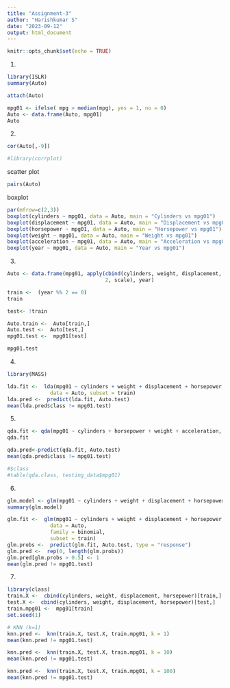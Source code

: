 ---
title: "Assignment-3"
author: "Harishkumar S"
date: "2023-09-12"
output: html_document
---

```{r setup, include=FALSE}
knitr::opts_chunk$set(echo = TRUE)
```
1.
```{r}
library(ISLR)
summary(Auto)
```
```{r}
attach(Auto)
```

```{r}
mpg01 <- ifelse( mpg > median(mpg), yes = 1, no = 0)
Auto <- data.frame(Auto, mpg01)
Auto
```
2.
```{r}
cor(Auto[,-9])
```
```{r}
#library(corrplot)
```
scatter plot
```{r}
pairs(Auto)
```
boxplot
```{r}
par(mfrow=c(2,3))
boxplot(cylinders ~ mpg01, data = Auto, main = "Cylinders vs mpg01")
boxplot(displacement ~ mpg01, data = Auto, main = "Displacement vs mpg01")
boxplot(horsepower ~ mpg01, data = Auto, main = "Horsepower vs mpg01")
boxplot(weight ~ mpg01, data = Auto, main = "Weight vs mpg01")
boxplot(acceleration ~ mpg01, data = Auto, main = "Acceleration vs mpg01")
boxplot(year ~ mpg01, data = Auto, main = "Year vs mpg01")
```

3.
```{r}
Auto <- data.frame(mpg01, apply(cbind(cylinders, weight, displacement, horsepower, acceleration), 
                                2, scale), year)

```
```{r}
train <-  (year %% 2 == 0)
train
```
```{r}
test<- !train
```
```{r}
Auto.train <-  Auto[train,]
Auto.test <-  Auto[test,]
mpg01.test <-  mpg01[test]

```
```{r}
mpg01.test
```
4.
```{r}
library(MASS)
```
```{r}
lda.fit <-  lda(mpg01 ~ cylinders + weight + displacement + horsepower,
              data = Auto, subset = train)
lda.pred <-  predict(lda.fit, Auto.test)
mean(lda.pred$class != mpg01.test)
```
5.
```{r}
qda.fit <- qda(mpg01 ~ cylinders + horsepower + weight + acceleration, data=Auto, subset = train)
qda.fit
```
```{r}
qda.pred<-predict(qda.fit, Auto.test)
mean(qda.pred$class != mpg01.test)

#$class
#table(qda.class, testing_data$mpg01)
```
6.
```{r}
glm.model <- glm(mpg01 ~ cylinders + weight + displacement + horsepower, data = Auto,subset=train, family = binomial)
summary(glm.model)
```
```{r}
glm.fit <-  glm(mpg01 ~ cylinders + weight + displacement + horsepower,
              data = Auto,
              family = binomial,
              subset = train)
glm.probs <-  predict(glm.fit, Auto.test, type = "response")
glm.pred <-  rep(0, length(glm.probs))
glm.pred[glm.probs > 0.5] <- 1
mean(glm.pred != mpg01.test)
```
7.
```{r}
library(class)
train.X <-  cbind(cylinders, weight, displacement, horsepower)[train,]
test.X <-  cbind(cylinders, weight, displacement, horsepower)[test,]
train.mpg01 <-  mpg01[train]
set.seed(1)

# KNN (k=1)
knn.pred <-  knn(train.X, test.X, train.mpg01, k = 1)
mean(knn.pred != mpg01.test)
```
```{r}
knn.pred <-  knn(train.X, test.X, train.mpg01, k = 10)
mean(knn.pred != mpg01.test)
```
```{r}
knn.pred <-  knn(train.X, test.X, train.mpg01, k = 100)
mean(knn.pred != mpg01.test)
```




